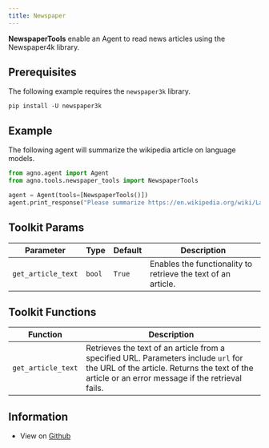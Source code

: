 ```yaml
---
title: Newspaper
---
```


**NewspaperTools** enable an Agent to read news articles using the Newspaper4k library.

## Prerequisites

The following example requires the `newspaper3k` library.

```shell
pip install -U newspaper3k
```

## Example

The following agent will summarize the wikipedia article on language models.

```python cookbook/tools/newspaper_tools.py
from agno.agent import Agent
from agno.tools.newspaper_tools import NewspaperTools

agent = Agent(tools=[NewspaperTools()])
agent.print_response("Please summarize https://en.wikipedia.org/wiki/Language_model")
```

## Toolkit Params

| Parameter | Type | Default | Description |
|-----------|------|---------|-------------|
| `get_article_text` | `bool` | `True` | Enables the functionality to retrieve the text of an article. |

## Toolkit Functions

| Function | Description |
|----------|-------------|
| `get_article_text` | Retrieves the text of an article from a specified URL. Parameters include `url` for the URL of the article. Returns the text of the article or an error message if the retrieval fails. |

## Information

- View on [Github](https://github.com/phidatahq/agno/blob/main/phi/tools/newspaper_tools.py)
